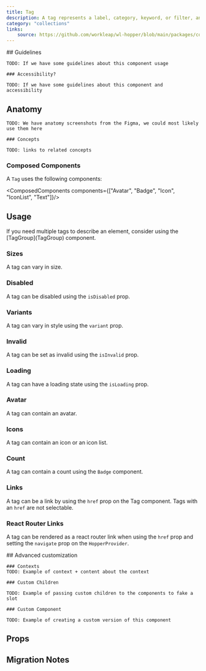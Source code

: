 ```yaml
---
title: Tag
description: A tag represents a label, category, keyword, or filter, and can be used for various groupings. If you need multiple tags, consider using the TagGroup component.
category: "collections"
links:
    source: https://github.com/workleap/wl-hopper/blob/main/packages/components/src/tag/src/Tag.tsx
---
```


<Example src="tag/docs/tag/preview" />

<FeatureFlag flag="next">
    ## Guidelines

    TODO: If we have some guidelines about this component usage

    ### Accessibility?

    TODO: If we have some guidelines about this component and accessibility
</FeatureFlag>

## Anatomy

<FeatureFlag flag="rc">

    TODO: We have anatomy screenshots from the Figma, we could most likely use them here

    ### Concepts

    TODO: links to related concepts
</FeatureFlag>

### Composed Components

A `Tag` uses the following components:

<ComposedComponents components={["Avatar", "Badge", "Icon", "IconList", "Text"]}/>

## Usage

<Callout variant="information">
If you need multiple tags to describe an element, consider using the [TagGroup](TagGroup) component.
</Callout>

### Sizes

A tag can vary in size.

<Example src="tag/docs/tag/sizes" />

### Disabled

A tag can be disabled using the `isDisabled` prop.

<Example src="tag/docs/tag/disabled" />

### Variants

A tag can vary in style using the `variant` prop.

<Example src="tag/docs/tag/variants" />

### Invalid

A tag can be set as invalid using the `isInvalid` prop.

<Example src="tag/docs/tag/invalid" />

### Loading

A tag can have a loading state using the `isLoading` prop.

<Example src="tag/docs/tag/loading" />

### Avatar

A tag can contain an avatar.

<Example src="tag/docs/tag/avatar" />

### Icons

A tag can contain an icon or an icon list.

<Example src="tag/docs/tag/icons" />

### Count

A tag can contain a count using the `Badge` component.

<Example src="tag/docs/tag/count" />

### Links

A tag can be a link by using the `href` prop on the Tag component. Tags with an `href` are not selectable.

<Example src="tag/docs/tag/links" />

### React Router Links

A tag can be rendered as a react router link when using the `href` prop and setting the `navigate` prop on the `HopperProvider`.

<Example src="tag/docs/tag/reactRouterLinks" />

<FeatureFlag flag="next">
    ## Advanced customization

    ### Contexts
    TODO: Example of context + content about the context

    ### Custom Children

    TODO: Example of passing custom children to the components to fake a slot

    ### Custom Component

    TODO: Example of creating a custom version of this component
</FeatureFlag>

## Props

<PropTable component="Tag" />

## Migration Notes

<MigrateGuide src="tag/docs/migration-notes-tag" />
